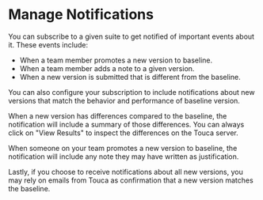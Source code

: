 
# Manage Notifications

You can subscribe to a given suite to get notified of important events about it.
These events include:

- When a team member promotes a new version to baseline.
- When a team member adds a note to a given version.
- When a new version is submitted that is different from the baseline.

You can also configure your subscription to include notifications about new
versions that match the behavior and performance of baseline version.

<ToucaImage
  src="touca-suite-subscribe.png"
  dark="touca-suite-subscribe-dark.png"
  alt="Touca Test Case Overview page"
/>

When a new version has differences compared to the baseline, the notification
will include a summary of those differences. You can always click on "View
Results" to inspect the differences on the Touca server.

<ToucaImage
  src="touca-email-difference.png"
  alt="Sample email when version has differences"
/>

When someone on your team promotes a new version to baseline, the notification
will include any note they may have written as justification.

<ToucaImage
  src="touca-email-promotion.png"
  title="Sample email when new version is promoted"
/>

Lastly, if you choose to receive notifications about all new versions, you may
rely on emails from Touca as confirmation that a new version matches the
baseline.

<ToucaImage
  src="touca-email-match.png"
  title="Sample email when version matches baseline"
/>
